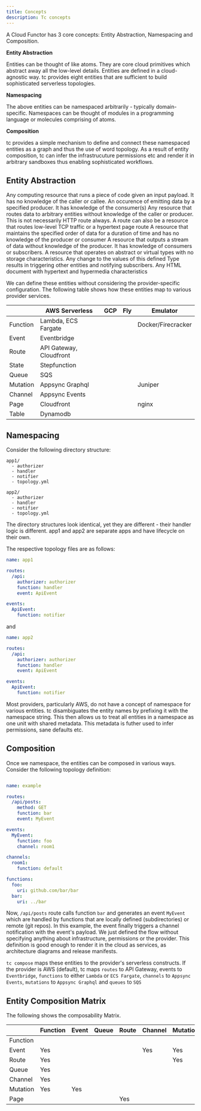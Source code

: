 ```yaml
---
title: Concepts
description: Tc concepts
---
```


A Cloud Functor has 3 core concepts: Entity Abstraction, Namespacing and Composition.

**Entity Abstraction**

Entities can be thought of like atoms. They are core cloud primitives which abstract away all the low-level details. Entities are defined in a cloud-agnostic way. tc provides eight entities that are sufficient to build sophisticated serverless topologies.


**Namespacing**

The above entities can be namespaced arbitrarily - typically domain-specific. Namespaces can be thought of modules in a programming language or molecules comprising of atoms.


**Composition**

tc provides a simple mechanism to define and connect these namespaced entities as a graph and thus the use of word topology. As a result of entity composition, tc can infer the infrastrucuture permissions etc and render it in arbitrary sandboxes thus enabling sophisticated workflows.

## Entity Abstraction


<CardGrid>
  <Card title="Function">
  Any computing resource that runs a piece of code given an input payload. It has no knowledge of the caller or callee.
  </Card>
  <Card title="Event">
  An occurence of emitting data by a specified producer. It has knowledge of the consumer(s)
  </Card>
  <Card title="Route">
  Any resource that routes data to arbitrary entities without knowledge of the caller or producer. This is not necessarily HTTP route always. A route can also be a resource that routes low-level TCP traffic or a hypertext page route
  </Card>

  <Card title="Queue">
  A resource that maintains the specified order of data for a duration of time and has no knowledge of the producer or consumer
  </Card>

  <Card title="Channel">
  A resource that outputs a stream of data without knowledge of the producer. It has knowledge of consumers or subscribers.
  </Card>

  <Card title="Mutation">
  A resource that operates on abstract or virtual types with no storage characteristics. Any change to the values of this defined Type results in triggering other entities and notifying subscribers.
  </Card>

  <Card title="Page">
  Any HTML document with hypertext and hypermedia characteristics
  </Card>
</CardGrid>


We can define these entities without considering the provider-specific configuration. The following table shows how these entities map to various provider services.

|          | AWS Serverless          | GCP | Fly | Emulator           |
|----------|-------------------------|-----|-----|--------------------|
| Function | Lambda, ECS Fargate     |     |     | Docker/Firecracker |
| Event    | Eventbridge             |     |     |                    |
| Route    | API Gateway, Cloudfront |     |     |                    |
| State    | Stepfunction            |     |     |                    |
| Queue    | SQS                     |     |     |                    |
| Mutation | Appsync Graphql         |     |     | Juniper            |
| Channel  | Appsync Events          |     |     |                    |
| Page     | Cloudfront              |     |     | nginx              |
| Table    | Dynamodb                |     |     |                    |


## Namespacing

Consider the following directory structure:

```
app1/
  - authorizer
  - handler
  - notifier
  - topology.yml

app2/
  - authorizer
  - handler
  - notifier
  - topology.yml
```

The directory structures look identical, yet they are different - their handler logic is different. app1 and app2 are separate apps and have lifecycle on their own.

The respective topology files are as follows:

```yaml
name: app1

routes:
  /api:
    authorizer: authorizer
    function: handler
    event: ApiEvent

events:
  ApiEvent:
    function: notifier
```

and

```yaml
name: app2

routes:
  /api:
    authorizer: authorizer
    function: handler
    event: ApiEvent

events:
  ApiEvent:
    function: notifier
```

Most providers, particularly AWS, do not have a concept of namespace for various entities. tc disambiguates the entity names by prefixing it with the namespace string. This then allows us to treat all entities in a namespace as one unit with shared metadata. This metadata is futher used to infer permissions, sane defaults etc.


## Composition

Once we namespace, the entities can be composed in various ways.
Consider the following topology definition:

```yaml

name: example

routes:
  /api/posts:
    method: GET
    function: bar
    event: MyEvent

events:
  MyEvent:
    function: foo
    channel: room1

channels:
  room1:
    function: default

functions:
  foo:
    uri: github.com/bar/bar
  bar:
    uri: ../bar

```

Now, `/api/posts` route calls function `bar` and generates an event `MyEvent` which are handled by functions that are locally defined (subdirectories) or remote (git repos). In this example, the event finally triggers a channel notification with the event's payload. We just defined the flow without specifying anything about infrastructure, permissions or the provider. This definition is good enough to render it in the cloud as services, as architecture diagrams and release manifests.

`tc compose` maps these entities to the provider's serverless constructs. If the provider is AWS (default), tc maps `routes` to API Gateway, events to `Eventbridge`, `functions` to either `Lambda` or `ECS Fargate`, `channels` to `Appsync Events`, `mutations` to `Appsync Graphql` and `queues` to `SQS`


## Entity Composition Matrix

The following shows the composability Matrix.


|          | Function | Event | Queue | Route | Channel | Mutation | Page |
|----------|----------|-------|-------|-------|---------|----------|------|
| Function |          |       |       |       |         |          |      |
| Event    | Yes      |       |       |       | Yes     | Yes      |      |
| Route    | Yes      |       |       |       |         | Yes      |      |
| Queue    | Yes      |       |       |       |         |          |      |
| Channel  | Yes      |       |       |       |         |          |      |
| Mutation | Yes      | Yes   |       |       |         |          |      |
| Page     |          |       |       | Yes   |         |          |      |
